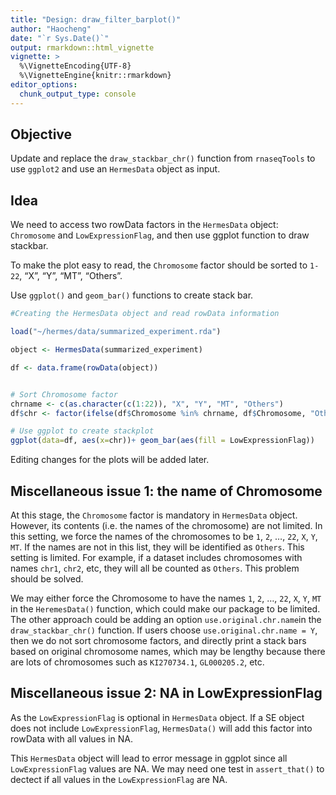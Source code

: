 ```yaml
---
title: "Design: draw_filter_barplot()"
author: "Haocheng"
date: "`r Sys.Date()`"
output: rmarkdown::html_vignette
vignette: >
  %\VignetteEncoding{UTF-8}
  %\VignetteEngine{knitr::rmarkdown}
editor_options: 
  chunk_output_type: console
---
```


## Objective

Update and replace the `draw_stackbar_chr()` function from `rnaseqTools` to use `ggplot2` and use an `HermesData` object as input.

## Idea

We need to access two rowData factors in the `HermesData` object: `Chromosome` and `LowExpressionFlag`, and then use ggplot function to draw stackbar. 

To make the plot easy to read, the `Chromosome` factor should be sorted to `1-22`, "X", "Y", "MT", "Others".

Use `ggplot()` and `geom_bar()` functions to create stack bar.

```r
#Creating the HermesData object and read rowData information

load("~/hermes/data/summarized_experiment.rda")

object <- HermesData(summarized_experiment)

df <- data.frame(rowData(object))


# Sort Chromosome factor
chrname <- c(as.character(c(1:22)), "X", "Y", "MT", "Others")
df$chr <- factor(ifelse(df$Chromosome %in% chrname, df$Chromosome, "Others"), levels = chrname)

# Use ggplot to create stackplot
ggplot(data=df, aes(x=chr))+ geom_bar(aes(fill = LowExpressionFlag))
```

Editing changes for the plots will be added later.

## Miscellaneous issue 1: the name of Chromosome

At this stage, the `Chromosome` factor is mandatory in `HermesData` object. However, its contents (i.e. the names of the chromosome) are not limited. In this setting, we force the names of the chromosomes to be `1`, `2`, ..., `22`, `X`, `Y`, `MT`. If the names are not in this list, they will be identified as `Others`. This setting is limited. For example, if a dataset includes chromosomes with names `chr1`, `chr2`, etc, they will all be counted as `Others`. This problem should be solved. 

We may either force the Chromosome to have the names `1`, `2`, ..., `22`, `X`, `Y`, `MT` in the `HeremesData()` function, which could make our package to be limited. The other approach could be adding an option `use.original.chr.name`in the `draw_stackbar_chr()` function. If users choose  `use.original.chr.name = Y`, then we do not sort 
chromosome factors, and directly print a stack bars based on original chromosome names, which may be lengthy because there are lots of chromosomes such as `KI270734.1`, `GL000205.2`, etc.
 

## Miscellaneous issue 2: NA in LowExpressionFlag
As the `LowExpressionFlag` is optional in `HermesData` object. If a SE object does not include `LowExpressionFlag`,  `HermesData()` will add this factor into rowData with all values in NA. 

This `HermesData` object will lead to error message in ggplot since all `LowExpressionFlag` values are NA. We may need one test in `assert_that()` to dectect if all values in the `LowExpressionFlag` are NA.


 
